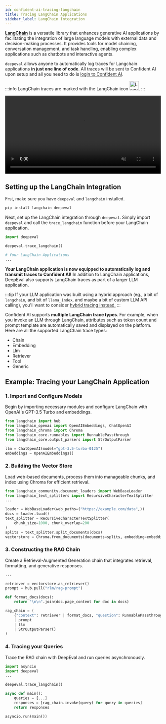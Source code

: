 ```yaml
---
id: confident-ai-tracing-langchain
title: Tracing LangChain Applications
sidebar_label: LangChain Integration
---
```


[**LangChain**](https://www.langchain.com/) is a versatile library that enhances generative AI applications by facilitating the integration of large language models with external data and decision-making processes. It provides tools for model chaining, conversation management, and task handling, enabling complex applications such as chatbots and interactive agents.

`deepeval` allows anyone to automatically log traces for Langchain applications **in just one line of code**. All traces will be sent to Confident AI upon setup and all you need to do is [login to Confident AI](confident-ai-introduction#login-to-confident-ai).

:::info
LangChain traces are marked with the LangChain icon <img src="https://confident-bucket.s3.amazonaws.com/langchain.svg" alt="LangChain" width="30px"/>.
:::

<video width="100%" autoPlay loop muted playsInlines>
  <source
    src="https://confident-bucket.s3.amazonaws.com/langchain.mp4"
    type="video/mp4"
  />
</video>

## Setting up the LangChain Integration

Frst, make sure you have `deepeval` and `langchain` installed.

```bash
pip install langchain deepeval
```

Next, set up the LangChain integration through `deepeval`. Simply import `deepeval` and call the `trace_langchain` function before your LangChain application.

```python
import deepeval

deepeval.trace_langchain()

# Your LangChain Applications
...
```

**Your LangChain application is now equipped to automatically log and transmit traces to Confident AI!** In addition to LangChain applications, DeepEval also supports LangChain traces as part of a larger LLM application.

:::tip
If your LLM application was built using a hybrid approach (eg., a bit of `langchain`, and bit of `llama_index`, and maybe a bit of custom LLM API calling), you'll want to consider [hybrid tracing instead.](confident-ai-tracing#full-advanced-hybrid-tracing-example)
:::

Confident AI supports **multiple LangChain trace types**. For example, when you invoke an LLM through LangChain, attributes such as token count and prompt template are automatically saved and displayed on the platform. Here are all the supported LangChain trace types:

- Chain
- Embedding
- Llm
- Retriever
- Tool
- Generic

## Example: Tracing your LangChain Application

### 1. Import and Configure Models

Begin by importing necessary modules and configure LangChain with OpenAI's GPT-3.5 Turbo and embeddings.

```python
from langchain import hub
from langchain_openai import OpenAIEmbeddings, ChatOpenAI
from langchain_chroma import Chroma
from langchain_core.runnables import RunnablePassthrough
from langchain_core.output_parsers import StrOutputParser

llm = ChatOpenAI(model="gpt-3.5-turbo-0125")
embeddings = OpenAIEmbeddings()
```

### 2. Building the Vector Store

Load web-based documents, process them into manageable chunks, and index using Chroma for efficient retrieval.

```python
from langchain_community.document_loaders import WebBaseLoader
from langchain_text_splitters import RecursiveCharacterTextSplitter
...

loader = WebBaseLoader(web_paths=("https://example.com/data",))
docs = loader.load()
text_splitter = RecursiveCharacterTextSplitter(
    chunk_size=1000, chunk_overlap=200
)
splits = text_splitter.split_documents(docs)
vectorstore = Chroma.from_documents(documents=splits, embedding=embeddings)
```

### 3. Constructing the RAG Chain

Create a Retrieval-Augmented Generation chain that integrates retrieval, formatting, and generative responses.

```python
...

retriever = vectorstore.as_retriever()
prompt = hub.pull("rlm/rag-prompt")

def format_docs(docs):
    return "\n\n".join(doc.page_content for doc in docs)

rag_chain = (
    {"context": retriever | format_docs, "question": RunnablePassthrough()}
    | prompt
    | llm
    | StrOutputParser()
)
```

### 4. Tracing your Queries

Trace the RAG chain with DeepEval and run queries asynchronously.

```python
import asyncio
import deepeval
...

deepeval.trace_langchain()

async def main():
    queries = [...]
    responses = [rag_chain.invoke(query) for query in queries]
    return responses

asyncio.run(main())
```

